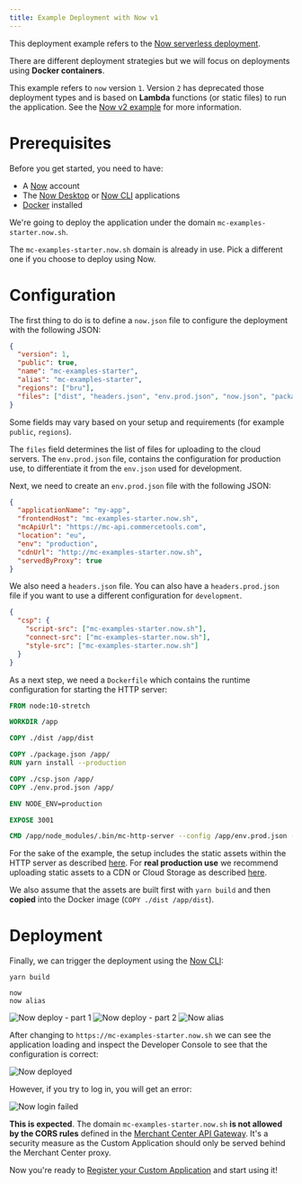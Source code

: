 ```yaml
---
title: Example Deployment with Now v1
---
```


This deployment example refers to the [Now serverless deployment](https://zeit.co/now).

There are different deployment strategies but we will focus on deployments using **Docker containers**.

<Warning>

This example refers to `now` version `1`. Version `2` has deprecated those deployment types and is based on **Lambda** functions (or static files) to run the application. See the [Now v2 example](/deployment/example-now-v2) for more information.

</Warning>

# Prerequisites

Before you get started, you need to have:

- A [Now](https://zeit.co/signup) account
- The [Now Desktop](https://zeit.co/download) or [Now CLI](https://zeit.co/download#now-cli) applications
- [Docker](https://docs.docker.com/install/) installed

We're going to deploy the application under the domain `mc-examples-starter.now.sh`.

<Info>

The `mc-examples-starter.now.sh` domain is already in use. Pick a different one if you choose to deploy using Now.

</Info>

# Configuration

The first thing to do is to define a `now.json` file to configure the deployment with the following JSON:

```json
{
  "version": 1,
  "public": true,
  "name": "mc-examples-starter",
  "alias": "mc-examples-starter",
  "regions": ["bru"],
  "files": ["dist", "headers.json", "env.prod.json", "now.json", "package.json"]
}
```

Some fields may vary based on your setup and requirements (for example `public`, `regions`).

The `files` field determines the list of files for uploading to the cloud servers. The `env.prod.json` file, contains the configuration for production use, to differentiate it from the `env.json` used for development.

Next, we need to create an `env.prod.json` file with the following JSON:

```json
{
  "applicationName": "my-app",
  "frontendHost": "mc-examples-starter.now.sh",
  "mcApiUrl": "https://mc-api.commercetools.com",
  "location": "eu",
  "env": "production",
  "cdnUrl": "http://mc-examples-starter.now.sh",
  "servedByProxy": true
}
```

We also need a `headers.json` file. You can also have a `headers.prod.json` file if you want to use a different configuration for `development`.

```json
{
  "csp": {
    "script-src": ["mc-examples-starter.now.sh"],
    "connect-src": ["mc-examples-starter.now.sh"],
    "style-src": ["mc-examples-starter.now.sh"]
  }
}
```

As a next step, we need a `Dockerfile` which contains the runtime configuration for starting the HTTP server:

```dockerfile
FROM node:10-stretch

WORKDIR /app

COPY ./dist /app/dist

COPY ./package.json /app/
RUN yarn install --production

COPY ./csp.json /app/
COPY ./env.prod.json /app/

ENV NODE_ENV=production

EXPOSE 3001

CMD /app/node_modules/.bin/mc-http-server --config /app/env.prod.json --csp /app/csp.json --use-local-assets
```

For the sake of the example, the setup includes the static assets within the HTTP server as described [here](/deployment/serving-static-assets#serving-assets-using-the-http-server). For **real production use** we recommend uploading static assets to a CDN or Cloud Storage as described [here](/deployment/serving-static-assets#serving-assets-on-a-remote-cdn-or-cloud-storage).

We also assume that the assets are built first with `yarn build` and then **copied** into the Docker image (`COPY ./dist /app/dist`).

# Deployment

Finally, we can trigger the deployment using the [Now CLI](https://zeit.co/download#now-cli):

```console noPromptLines="2"
yarn build

now
now alias
```

![Now deploy - part 1](/images/mc-dev-now_1.png)
![Now deploy - part 2](/images/mc-dev-now_2.png)
![Now alias](/images/mc-dev-now-alias.png)

After changing to `https://mc-examples-starter.now.sh` we can see the application loading and inspect the Developer Console to see that the configuration is correct:

![Now deployed](/images/mc-dev-now-deployed.png)

However, if you try to log in, you will get an error:

![Now login failed](/images/mc-dev-now-login-failed.png)

**This is expected**. The domain `mc-examples-starter.now.sh` **is not allowed by the CORS rules** defined in the [Merchant Center API Gateway](/main-concepts/api-gateway). It's a security measure as the Custom Application should only be served behind the Merchant Center proxy.

Now you're ready to [Register your Custom Application](/deployment/register-applications) and start using it!
